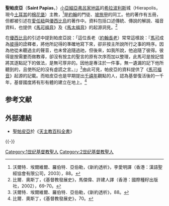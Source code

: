 {{POV|條目部分內容|time=2007-12-17}} 
'''聖帕皮亞'''（'''Saint Papias'''，{{bd|約70年||155年|}}）[[小亞細亞|小亞細亞]][[弗里吉亞|弗呂家地區]]的[[希拉波利斯|希拉波利斯]]城（Hierapolis，現今[[土耳其|土耳其]]的[[棉花堡|棉花堡]]）主教，<ref>沃爾特．埃爾維爾、羅伯特．亞伯勒，《新約透析》，李愛明譯（香港：漢語聖經協會有限公司，2003），88。</ref>是[[約翰_(傳福音者)|約翰]]的門徒、[[坡旅甲|坡旅甲]]的同工。他的著作有五冊，但都被引述在[[愛任紐|愛任紐]]與[[優西比烏|優西比烏]]的著作中。資料包括口述傳統、傳說的解說、福音資料，也提供《[[馬可福音|馬可福音]]》及《[[馬太福音|馬太福音]]》的起源洞見。<ref>比爾．奧斯丁，《基督教發展史》，馬傑偉、許建人譯（香港：國際種籽出版社，2002），69-70。</ref>

在[[優西比烏|優西比烏]]的引述中提到帕皮亞說：「這位長老（[[約翰長老|約翰長老]]）常常這樣說：『[[聖馬爾谷|馬可]]成為[[聖彼得|彼得]]的詮釋者，將他所記得的準確地寫下來，卻非按主所說所行之事的時序。因為他從未聽過主的聲音，也未曾追隨過祂，但後來，如我所說，他追隨了彼得。彼得是按需要而做教導，卻沒有按主的聖言的原有次序而加以整理，此馬可是按記憶將其逐點記下的做法，是無可厚非的。因他是專注於一件事，無一遺漏的記下他所聽到的，且使所記的沒有虛謊之言。』」<ref>沃爾特．埃爾維爾、羅伯特．亞伯勒，《新約透析》，88。</ref>由此可見，帕皮亞的資料提供了《[[馬可福音|馬可福音]]》起源的記載。而帕皮亞也是早期提出[[千禧年|千禧年]]觀點的人，認為基督復活後的一千年，基督國度將有形有體的建立在地上。<ref>比爾．奧斯丁，《基督教發展史》，70。</ref>

==参考文献==
<div class="references-small">
<references />
</div>

== 外部連結 ==
* {{en icon}}[[:wikisource:en:Catholic_Encyclopedia_(1913)/St._Papias|聖帕皮亞]]於《[[天主教百科全書|天主教百科全書]]》

{{-}}
{{天主教聖人}}

{{Authority control}}

[[Category:1世纪基督教聖人|Category:1世纪基督教聖人]]
[[Category:2世纪基督教聖人|Category:2世纪基督教聖人]]